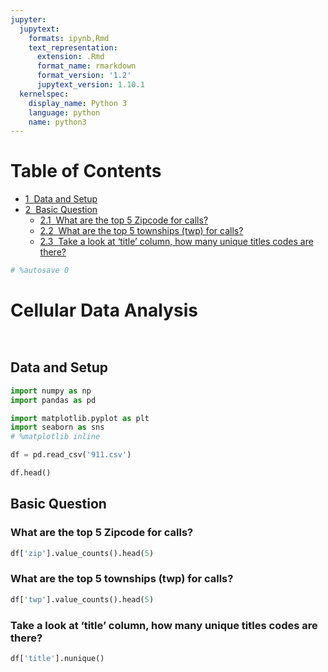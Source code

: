 ```yaml
---
jupyter:
  jupytext:
    formats: ipynb,Rmd
    text_representation:
      extension: .Rmd
      format_name: rmarkdown
      format_version: '1.2'
      jupytext_version: 1.10.1
  kernelspec:
    display_name: Python 3
    language: python
    name: python3
---
```


<!-- #region toc=true -->
<h1>Table of Contents<span class="tocSkip"></span></h1>
<div class="toc"><ul class="toc-item"><li><span><a href="#Data-and-Setup" data-toc-modified-id="Data-and-Setup-1"><span class="toc-item-num">1&nbsp;&nbsp;</span>Data and Setup</a></span></li><li><span><a href="#Basic-Question" data-toc-modified-id="Basic-Question-2"><span class="toc-item-num">2&nbsp;&nbsp;</span>Basic Question</a></span><ul class="toc-item"><li><span><a href="#What-are-the-top-5-Zipcode-for-calls?" data-toc-modified-id="What-are-the-top-5-Zipcode-for-calls?-2.1"><span class="toc-item-num">2.1&nbsp;&nbsp;</span>What are the top 5 Zipcode for calls?</a></span></li><li><span><a href="#What-are-the-top-5-townships-(twp)-for-calls?" data-toc-modified-id="What-are-the-top-5-townships-(twp)-for-calls?-2.2"><span class="toc-item-num">2.2&nbsp;&nbsp;</span>What are the top 5 townships (twp) for calls?</a></span></li><li><span><a href="#Take-a-look-at-'title'-column,-how-many-unique-titles-codes-are-there?" data-toc-modified-id="Take-a-look-at-'title'-column,-how-many-unique-titles-codes-are-there?-2.3"><span class="toc-item-num">2.3&nbsp;&nbsp;</span>Take a look at 'title' column, how many unique titles codes are there?</a></span></li></ul></li></ul></div>
<!-- #endregion -->

```python
# %autosave 0

```

# Cellular Data Analysis

```python

```

```python

```

## Data and Setup

```python
import numpy as np
import pandas as pd
```

```python
import matplotlib.pyplot as plt
import seaborn as sns
# %matplotlib inline
```

```python
df = pd.read_csv('911.csv')
```

```python
df.head()
```

## Basic Question


### What are the top 5 Zipcode for calls?

```python
df['zip'].value_counts().head(5)
```

### What are the top 5 townships (twp) for calls?

```python
df['twp'].value_counts().head(5)
```

### Take a look at 'title' column, how many unique titles codes are there?

```python
df['title'].nunique()
```

```python

```
